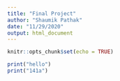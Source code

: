 ```yaml
---
title: "Final Project"
author: "Shaumik Pathak"
date: "11/29/2020"
output: html_document
---
```


```r
knitr::opts_chunk$set(echo = TRUE)
```

```r
print("hello")
print("141a")
```


